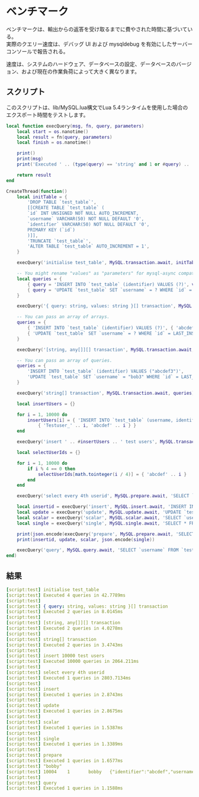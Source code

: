 # ベンチマーク

ベンチマークは、輸出からの返答を受け取るまでに費やされた時間に基づいている。\
実際のクエリー速度は、デバッグ UI および mysqldebug を有効にしたサーバーコンソールで報告される。

速度は、システムのハードウェア、データベースの設定、データベースのバージョン、および現在の作業負荷によって大きく異なります。

## スクリプト

このスクリプトは、lib/MySQL.lua構文でLua 5.4ランタイムを使用した場合のエクスポート時間をテストします。

```lua
local function execQuery(msg, fn, query, parameters)
    local start = os.nanotime()
    local result = fn(query, parameters)
    local finish = os.nanotime()

    print()
    print(msg)
    print('Executed ' .. (type(query) == 'string' and 1 or #query) .. ' queries in ' .. (finish - start) / 1e6 .. 'ms')

    return result
end

CreateThread(function()
    local initTable = {
        'DROP TABLE `test_table`',
        [[CREATE TABLE `test_table` (
        `id` INT UNSIGNED NOT NULL AUTO_INCREMENT,
        `username` VARCHAR(50) NOT NULL DEFAULT '0',
        `identifier` VARCHAR(50) NOT NULL DEFAULT '0',
        PRIMARY KEY (`id`)
        )]],
        'TRUNCATE `test_table`',
        'ALTER TABLE `test_table` AUTO_INCREMENT = 1',
    }

    execQuery('initialise test_table', MySQL.transaction.await, initTable)

    -- You might rename "values" as "parameters" for mysql-async compatibility.
    local queries = {
        { query = 'INSERT INTO `test_table` (identifier) VALUES (?)', values = { 'abcdef1' }},
        { query = 'UPDATE `test_table` SET `username` = ? WHERE `id` = LAST_INSERT_ID()', values = { 'bob1' }},
    }

    execQuery('{ query: string, values: string }[] transaction', MySQL.transaction.await, queries)

    -- You can pass an array of arrays.
    queries = {
        { 'INSERT INTO `test_table` (identifier) VALUES (?)', { 'abcdef2' } },
        { 'UPDATE `test_table` SET `username` = ? WHERE `id` = LAST_INSERT_ID()', { 'bob2' } },
    }

    execQuery('[string, any[]][] transaction', MySQL.transaction.await, queries)

    -- You can pass an array of queries.
    queries = {
        'INSERT INTO `test_table` (identifier) VALUES ("abcdef3")',
        'UPDATE `test_table` SET `username` = "bob3" WHERE `id` = LAST_INSERT_ID()',
    }

    execQuery('string[] transaction', MySQL.transaction.await, queries)

    local insertUsers = {}

    for i = 1, 10000 do
        insertUsers[i] = { 'INSERT INTO `test_table` (username, identifier) VALUES (?, ?)',
            { 'Testuser_' .. i, 'abcdef' .. i } }
    end

    execQuery('insert ' .. #insertUsers .. ' test users', MySQL.transaction.await, insertUsers)

    local selectUserIds = {}

    for i = 1, 10000 do
        if i % 4 == 0 then
            selectUserIds[math.tointeger(i / 4)] = { 'abcdef' .. i }
        end
    end

    execQuery('select every 4th userid', MySQL.prepare.await, 'SELECT `id` FROM `test_table` WHERE `identifier` = ? LIMIT 1', selectUserIds)

    local insertid = execQuery('insert', MySQL.insert.await, 'INSERT INTO `test_table` (identifier) VALUES (?)', { 'abcdef' })
    local update = execQuery('update', MySQL.update.await, 'UPDATE `test_table` SET `username` = ? WHERE `id` = ?', { 'bobby', insertid })
    local scalar = execQuery('scalar', MySQL.scalar.await, 'SELECT `username` FROM `test_table` WHERE `id` = ?', { insertid })
    local single = execQuery('single', MySQL.single.await, 'SELECT * FROM `test_table` WHERE `id` = ?', { insertid })

    print(json.encode(execQuery('prepare', MySQL.prepare.await, 'SELECT `username` FROM `test_table` WHERE `id` = ?', { insertid })))
    print(insertid, update, scalar, json.encode(single))

    execQuery('query', MySQL.query.await, 'SELECT `username` FROM `test_table` WHERE `id` = ? LIMIT 1', { 419 })
end)
```

## 結果

```yaml
[script:test] initialise test_table
[script:test] Executed 4 queries in 42.7789ms
[script:test]
[script:test] { query: string, values: string }[] transaction
[script:test] Executed 2 queries in 8.0145ms
[script:test]
[script:test] [string, any[]][] transaction
[script:test] Executed 2 queries in 4.0278ms
[script:test]
[script:test] string[] transaction
[script:test] Executed 2 queries in 3.4743ms
[script:test]
[script:test] insert 10000 test users
[script:test] Executed 10000 queries in 2064.211ms
[script:test]
[script:test] select every 4th userid
[script:test] Executed 1 queries in 2803.7134ms
[script:test]
[script:test] insert
[script:test] Executed 1 queries in 2.8743ms
[script:test]
[script:test] update
[script:test] Executed 1 queries in 2.8675ms
[script:test]
[script:test] scalar
[script:test] Executed 1 queries in 1.5387ms
[script:test]
[script:test] single
[script:test] Executed 1 queries in 1.3389ms
[script:test]
[script:test] prepare
[script:test] Executed 1 queries in 1.6577ms
[script:test] "bobby"
[script:test] 10004    1       bobby   {"identifier":"abcdef","username":"bobby","id":10004}
[script:test]
[script:test] query
[script:test] Executed 1 queries in 1.1588ms
```
